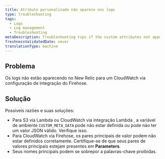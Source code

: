 ```yaml
---
title: Atributo personalizado não aparece nos logs
type: troubleshooting
tags:
  - Logs
  - Log management
  - Troubleshooting
metaDescription: Troubleshooting tips if the custom attributes not appearing in the logs.
freshnessValidatedDate: never
translationType: machine
---
```


## Problema

Os logs não estão aparecendo no New Relic para um CloudWatch via configuração de integração do Firehose.

## Solução

Possíveis razões e suas soluções:

* Para S3 via Lambda ou CloudWatch via integração Lambda , a variável de ambiente `CUSTOM_META_DATA` pode não estar definida ou pode não ter um valor JSON válido. Verifique isso.
* Para CloudWatch via Firehose, os pares principais de valor podem não estar definidos corretamente. Certifique-se de que seus pares de valores principais estejam presentes em <DNT>**Parameters**</DNT>.
* Seus nomes principais podem se sobrepor a palavras-chave proibidas.
